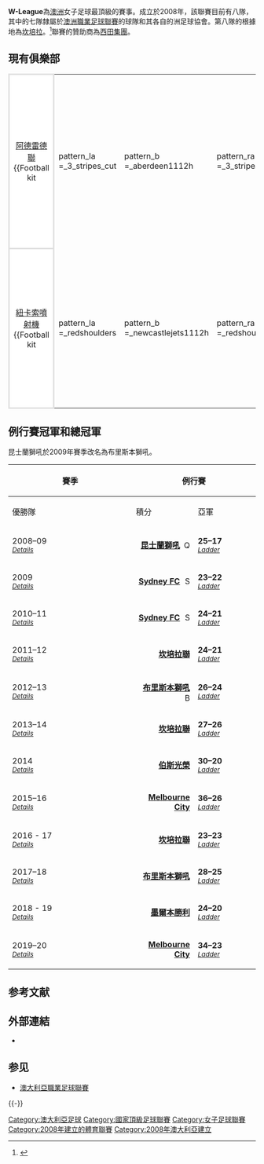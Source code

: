 {{Infobox football league
| league name = 澳洲職業女子足球聯賽
| country = {{AUS}}
| logo = 澳洲職業女子足球聯賽 logo.jpg
| pixels = 150px
| caption = 
| founded = 2008年10月25日
| first = 
| confed = [[AFC|AFC]]
| teams = 8
| domestic cup = 
| international cup = 
| level = 1
| season = 2009
| champions = [[Sydney_FC|Sydney FC]]
| season          = [[2019–20年澳洲女子足球聯賽|2019-20]]
| premiers        =
| cups            =
| most_champs     = [[布里斯本獅吼女子足球俱樂部|布里斯本獅吼]]<br>[[雪梨女子足球俱樂部|雪梨]]<br>(2次)
| tv              = [[ABC1|ABC1]]
| website         = [http://www.w-league.com.au/ w-league.com.au]
| current         = [[2019–20年澳洲女子足球聯賽|2019–20年澳洲女子足球聯賽]]
}}

'''W-League'''為[[澳洲|澳洲]]女子足球最頂級的賽事。成立於2008年，該聯賽目前有八隊，其中的七隊隸屬於[[澳洲職業足球聯賽|澳洲職業足球聯賽]]的球隊和其各自的洲足球協會。第八隊的根據地為[[坎培拉|坎培拉]]。<ref>{{cite web|url=http://www.footballaustralia.com.au/InsideFFA/default.aspx?s=insideffa_newsfeatures_newsitem&id=22966|title=Women in a league of their own|date=28 July 2008|publisher=[[Football_Federation_Australia|Football Federation Australia]]|accessdate=2014-03-25|archive-date=2013-12-03|archive-url=https://web.archive.org/web/20131203151814/http://www.footballaustralia.com.au/InsideFFA/default.aspx?s=insideffa_newsfeatures_newsitem&id=22966|dead-url=no}}</ref>聯賽的贊助商為[[西田集團|西田集團]]。

== 現有俱樂部 ==
{{location map+ |Australia |width=400 |caption=2013–14年俱樂部根據地 |places=
{{location map~ |Australia |lat=-31.95 |long=115.87 |label=[[伯斯光榮足球俱樂部|伯斯]]}}
{{location map~ |Australia |lat=-34.91 |long=138.57 |label=[[阿德雷德聯足球俱樂部|阿德雷德]]|position=left}}
{{location map~ |Australia |lat=-37.82 |long=145.13 |label=[[墨爾本勝利足球俱樂部|墨爾本]]}}
{{location map~ |Australia |lat=-27.44 |long=153.02 |label=[[布里斯本獅吼足球俱樂部|布里斯本]]}}
{{location map~ |Australia |lat=-32.92 |long=151.75 |label=[[紐卡索聯噴射機足球俱樂部|紐卡索]]|position=top}}
{{location map~ |Australia |lat=-35.24 |long=149.03 |label=[[坎培拉聯足球俱樂部|坎培拉]]|position=bottom}}
{{location map~ |Australia |lat=-33.89 |long=151.23 |label=[[雪梨足球俱樂部|雪梨]]|position=right}}
{{location map~ |Australia |lat=-34.05 |long=150.83 |label=[[西雪梨流浪者足球俱樂部|西雪梨]]|position=left}}
}}
{| 
|align="center" style="border: solid #e0e0e0; background:#ffffff; width:24%;"|[[阿德雷德聯足球俱樂部|阿德雷德聯]]<br/>
{{Football kit
|pattern_la =_3_stripes_cut
|pattern_b  =_aberdeen1112h
|pattern_ra =_3_stripes_cut
|pattern_sh =_adidas_white
|pattern_so =_3_stripes_white
|leftarm    =FF0000
|body       =FF0000
|rightarm   =FF0000
|shorts     =FF0000
|socks      =FF0000
|title      = 
}}
<small>根據地: [[南澳大利亞州|南澳大利亞州]][[阿得雷德|阿得雷德]]<br/>賽季: [[2008-09年澳洲女子足球聯賽|2008-09]] — 至今<br/>主場: [[海馬許體育場|海馬許體育場]]  (16,500)<br/>總教練: {{flagicon|Australia}} [[Michael_Barnett_(coach)|Michael Barnett]]<br/>隊長: {{flagicon|Australia}} [[Christina_Papageorgiou|Christina Papageorgiou]]</small>
|align="center" style="border: solid #e0e0e0; background:#ffffff; width:24%;"|[[布里斯本獅吼足球俱樂部|布里斯本獅吼]]<br/>
{{Football kit
|pattern_la=_brisbaneroar1314ha3
|pattern_b=_brisbaneroar1314h
|pattern_ra=_brisbaneroar1314ha3
|pattern_sh=_brisbaneroar1314hand3
|pattern_so=_brisbaneroar1314h
|leftarm=FF6600 
|body=FF6600 
|rightarm=FF6600 
|shorts=000000 
|socks=FF6600 
|title      = 
}}
<small>根據地: [[昆士蘭|昆士蘭]][[布里斯本|布里斯本]]<br/>賽季: [[2008-09年澳洲女子足球聯賽|2008-09]] — 至今<br/>主場: [[Perry_Park|Perry Park]], [[Queensland_Sport_and_Athletics_Centre|Queensland Sport and Athletics Centre]] & [[A.J._Kelly_Park|A.J. Kelly Park]] (24,000)<br/>總教練: {{flagicon|Australia}} [[Jeff_Hopkins|Jeff Hopkins]]<br/>隊長: {{flagicon|Australia}} [[Clare_Polkinghorne|Clare Polkinghorne]]</small>
|align="center" style="border: solid #e0e0e0; background:#ffffff; width:24%;"|[[坎培拉聯足球俱樂部|坎培拉聯]]<br/>
{{Football kit
|pattern_la = _cu
|pattern_b  = _cu
|pattern_ra = _cu
|pattern_sh = _cu
|pattern_so =
|leftarm    = 248178
|body       = 248178
|rightarm   = 248178
|shorts     = 248178
|socks      = FFFFFF
|title      =
}}
<small>根據地: [[澳洲首都領地|澳洲首都領地]][[坎培拉|坎培拉]]<br/>賽季: [[2008-09年澳洲女子足球聯賽|2008-09]] — 至今<br/>主場: [[Belconnen_Soccer_Centre|Belconnen Soccer Centre]] (2,000)<br/>總教練: {{flagicon|Australia}} [[Ray_Junna|Ray Junna]]<br/>隊長: {{flagicon|AUS}} [[Ellie_Brush|Ellie Brush]] / {{flagicon|AUS}} [[Lydia_Williams|Lydia Williams]]</small>
|align="center" style="border: solid #e0e0e0; background:#ffffff; width:24%;"|[[墨爾本勝利足球俱樂部|墨爾本勝利]]<br/>
{{Football kit
| pattern_la = _adidasaltwhite
| pattern_b  = _VICTORY_1112h
| pattern_ra = _adidasaltwhite
| pattern_sh = _adidasonwhite2011
| pattern_so = _3_stripes_white
| leftarm    = 000030
| body       = FFFFFF
| rightarm   = 000030
| shorts     = 000030
| socks      = 000030
|title      = 
}}
<small>根據地: [[維多利亞省|維多利亞省]][[墨爾本|墨爾本]]<br/>賽季: [[2008-09年澳洲女子足球聯賽|2008-09]] — 至今<br/>主場: various<br/>總教練: {{flagicon|Australia}} [[Vicki_Linton|Vicki Linton]]<br/>隊長: {{flagicon|Australia}} [[Tal_Karp|Tal Karp]] / {{flagicon|Australia}} [[Melissa_Barbieri|Melissa Barbieri]]</small>
|-
|align="center" style="border: solid #e0e0e0; background:#ffffff; width:24%"|[[紐卡索聯噴射機足球俱樂部|紐卡索噴射機]]<br/>
{{Football kit
|pattern_la =_redshoulders
|pattern_b  =_newcastlejets1112h
|pattern_ra =_redshoulders
|pattern_sh = 
|pattern_so =_band_red
|leftarm    = 0000FF
|body       = FF0000
|rightarm   = 0000FF
|shorts     = 0000FF
|socks      = 0000FF
|title      = 
}}
<small>根據地: [[紐卡索|紐卡索]]<br/>賽季: [[2008-09年澳洲女子足球聯賽|2008-09]] — 至今<br/>主場: [[Wanderers_Oval|Wanderers Oval]] (2,000) & [[紐卡索國際體育中心|紐卡索國際體育中心]] (26,164)<br/>總教練: {{flagicon|Australia}} [[Wayne_O'Sullivan|Wayne O'Sullivan]]<br/>隊長: {{flagicon|Australia}} [[Hayley_Crawford|Hayley Crawford]]</small>
|align="center" style="border: solid #e0e0e0; background:#ffffff; width:24%"|[[伯斯光榮足球俱樂部|伯斯光榮]]<br/>
{{Football kit
|pattern_la =_perthglory1314h
|pattern_b  =_perthglory1314h
|pattern_ra =_perthglory1314h
|pattern_sh =
|pattern_so =_perthglory1314h
|leftarm    = 5A0192
|body       = 5A0192
|rightarm   = 5A0192
|shorts     = 5A0192
|socks      = 5A0192
|title      = 
}}
<small>根據地: [[西澳大利亞州|西澳大利亞州]][[伯斯|伯斯]]<br/>賽季: [[2008-09年澳洲女子足球聯賽|2008-09]] — 至今<br/>主場: [[Clipsal_Stadium|Clipsal Stadium]] (2,000)<br/>總教練: {{flagicon|Australia}} [[Jamie_Harnwell|Jamie Harnwell]]<br/>隊長: {{flagicon|Australia}} [[Collette_McCallum|Collette McCallum]]</small>
|align="center" style="border: solid #e0e0e0; background:#ffffff; width:24%"|[[雪梨足球俱樂部|雪梨]]<br/>
{{Football kit
|pattern_la =_FCSYDNEY_1112h
|pattern_b  =_FCSYDNEY_1112h
|pattern_ra =_FCSYDNEY_1112h
|pattern_sh =_FCSYDNEY_1112h
|pattern_so =_3_stripes_black
|leftarm    = CCCCFF
|body       = 99CCFF
|rightarm   = CCCCFF
|shorts     = 0000BB
|socks      = 6698FF
|title      = 
}}
<small>根據地: [[新南威爾斯州|新南威爾斯州]][[悉尼|雪梨]]<br/>賽季: [[2008-09年澳洲女子足球聯賽|2008-09]] — 至今<br/>主場: [[雪梨足球場|雪梨足球場]] (45,500)<br/>總教練: {{flagicon|Australia}} [[Alen_Stajcic|Alen Stajcic]]<br/>隊長: {{flagicon|Australia}} [[Heather_Garriock|Heather Garriock]]</small>
|align="center" style="border: solid #e0e0e0; background:#ffffff; width:24%;"|[[西雪梨流浪者足球俱樂部|西雪梨流浪者]]<br/>
{{Football kit
|pattern_la =_wsw1213h
|pattern_b  =_wsw1213h
|pattern_ra =_wsw1213h
|pattern_sh = 
|pattern_so = 
|leftarm    = 000000
|body       = 000000
|rightarm   = 000000
|shorts     = FFFFFF
|socks      = 000000 
|title      = 
}}
<small>根據地: [[新南威爾斯州|新南威爾斯州]][[悉尼|雪梨]]<br/>賽季: [[2012–13年澳洲女子足球聯賽|2012–13]] — 至今<br/>主場: [[Campbelltown_Stadium|Campbelltown Stadium]] (20,000)<br/>總教練: {{flagicon|Australia}} [[Stephen_Roche|Stephen Roche]] <br/>隊長: {{flagicon|AUS}} [[Servet_Uzunlar|Servet Uzunlar]]</small>
|}

==例行賽冠軍和總冠軍==
昆士蘭獅吼於2009年賽季改名為布里斯本獅吼。
{| class="wikitable" style="text-align: center; font-size:95%;"
|-
!rowspan=2 width=5%|賽季
!colspan=3|例行賽
!colspan=3|總決賽
|-
!width=15%|優勝隊
!width=10%|積分
!width=15%|亞軍
!width=15%|總冠軍
!width=10%|比數
!width=15%|亞軍
|- bgcolor=#fff0ff
| 2008–09<br /><small>''[[2008-09_W-League|Details]]''</small>
| align="right"|'''[[布里斯本獅吼足球俱樂部|昆士蘭獅吼]]''' [[File:QueenslandRoarColours.png|16px]]
| '''25–17'''<br /><small>''[[2008–09_W-League#League_table|Ladder]]''</small>
| align="left"|[[File:NewcastleJetsColours.png|16px]] [[紐卡索聯噴射機足球俱樂部|紐卡索噴射機]]
| align="right"|'''[[布里斯本獅吼足球俱樂部|昆士蘭獅吼]]''' [[File:QueenslandRoarColours.png|16px]]
| '''2–0'''<br /><small>''[[2008–09_W-League_Grand_Final|Grand Final]]''</small>
| align="left"|<!-- 檔案不存在 [[File:Canberra_United_FC.jpg|16px]] ，可從英文維基百科取得 -->[[坎培拉聯足球俱樂部|坎培拉聯]]
|- bgcolor=#FFD4E4
| 2009<br /><small>''[[2009_W-League_(Australia)|Details]]''</small>
| align="right"|'''[[Sydney_FC_W-League|Sydney FC]]''' [[File:SYDicon.png|16px]]
| '''23–22'''<br /><small>''[[2009_W-League_(Australia)#League_table|Ladder]]''</small>
| align="left"|[[File:CentralCoastColours.png|16px]] [[中岸水手足球俱樂部|中岸水手]]
| align="right"|'''[[Sydney_FC_W-League|Sydney FC]]''' [[File:SYDicon.png|16px]]
| '''3–2'''<br /><small>''[[2009_W-League_Grand_Final|Grand Final]]''</small>
| align="left"|[[File:BrisbaneRoarColours.png|16px]] [[布里斯本獅吼足球俱樂部|布里斯本獅吼]]
|- bgcolor=#fff0ff
| 2010–11<br /><small>''[[2010–11_W-League|Details]]''</small>
| align="right"|'''[[Sydney_FC_W-League|Sydney FC]]''' [[File:SYDicon.png|16px]]
| '''24–21'''<br /><small>''[[2010_W-League_(Australia)#League_table|Ladder]]''</small>
| align="left"|[[File:BrisbaneRoarColours.png|16px]] [[布里斯本獅吼足球俱樂部|布里斯本獅吼]]
| align="right"|'''[[布里斯本獅吼足球俱樂部|布里斯本獅吼]]''' [[File:BrisbaneRoarColours.png|16px]]
| '''2–1'''<br /><small>''[[2011_W-League_Grand_Final|Grand Final]]''</small>
| align="left"|[[File:SYDicon.png|16px]] [[Sydney_FC_W-League|Sydney FC]]
|- bgcolor=#FFD4E4
| 2011–12<br /><small>''[[2011–12_W-League|Details]]''</small>
| align="right"|'''[[坎培拉聯足球俱樂部|坎培拉聯]]''' <!-- 檔案不存在 [[File:Canberra_United_FC.jpg|16px]] ，可從英文維基百科取得 -->
| '''24–21'''<br /><small>''[[2011–12_W-League#League_table|Ladder]]''</small>
| align="left"|[[File:BrisbaneRoarColours.png|16px]] [[布里斯本獅吼足球俱樂部|布里斯本獅吼]]
| align="right"|'''[[坎培拉聯足球俱樂部|坎培拉聯]]''' <!-- 檔案不存在 [[File:Canberra_United_FC.jpg|16px]] ，可從英文維基百科取得 -->
| '''3–2'''<br /><small>''[[2012_W-League_Grand_Final|Grand Final]]''</small>
| align="left"|[[File:BrisbaneRoarColours.png|16px]] [[布里斯本獅吼足球俱樂部|布里斯本獅吼]]
|- bgcolor=#fff0ff
| 2012–13<br /><small>''[[2012–13_W-League|Details]]''</small>
| align="right"|'''[[布里斯本獅吼足球俱樂部|布里斯本獅吼]]''' [[File:BrisbaneRoarColours.png|16px]]
| '''26–24'''<br /><small>''[[Template:W-League_2012-13_Position_Ladder|Ladder]]''</small>
| align="left"|[[File:PerthGloryColours.png|16px]] [[Perth_Glory_FC_W-League|Perth Glory]]
| align="right"|'''[[Sydney_FC_W-League|Sydney FC]]''' [[File:SYDicon.png|16px]]
| '''3–1'''<br /><small>''[[2013_W-League_Grand_Final|Grand Final]]''</small>
| align="left"|[[File:MelbourneVictoryColours.png|16px]] [[Melbourne_Victory_FC_W-League|Melbourne Victory]]
|- bgcolor=#FFD4E4
| 2013–14<br /><small>''[[2013–14_W-League|Details]]''</small>
| align="right"|'''[[坎培拉聯足球俱樂部|坎培拉聯]]''' <!-- 檔案不存在 [[File:Canberra_United_FC.jpg|16px]] ，可從英文維基百科取得 -->
| '''27–26'''<br /><small>''[[Template:W-League_2013–14_Position_Ladder|Ladder]]''</small>
| align="left"|[[File:SYDicon.png|16px]] [[Sydney_FC_W-League|Sydney FC]]
| align="right"|'''[[Melbourne_Victory_FC_W-League|Melbourne Victory]]''' [[File:MelbourneVictoryColours.png|16px]]
| '''2–0'''<br /><small>''[[2014_W-League_Grand_Final|Grand Final]]''</small>
| align="left"|[[File:BrisbaneRoarColours.png|16px]] [[布里斯本獅吼足球俱樂部|布里斯本獅吼]]
|- bgcolor=#fff0ff
| 2014<br /><small>''[[2014_W-League|Details]]''</small>
| align="right"|'''[[伯斯光榮足球俱樂部|伯斯光榮]]''' 
| '''30–20'''<br /><small>''[[Template:W-League_2014_Position_Ladder|Ladder]]''</small>
| align="left"| [[墨爾本勝利足球俱樂部|墨爾本勝利]]
| align="right"|'''[[坎培拉聯隊足球俱樂部|坎培拉聯]]''' 
| '''3–1'''<br /><small>''[[2014_W-League_Grand_Final|Grand Final]]''</small>
| align="left"| [[伯斯光榮足球俱樂部|伯斯光榮]]
|- bgcolor=#FFD4E4
| 2015–16<br /><small>''[[2015–16_W-League|Details]]''</small>
| align="right"|'''[[Melbourne_City_FC_W-League|Melbourne City]]''' 
| '''36–26'''<br /><small>''[[Template:W-League_2015–16_Position_Ladder|Ladder]]''</small>
| align="left"|[[坎培拉聯隊足球俱樂部|坎培拉聯]]
| align="right"|'''[[Melbourne_City_FC_W-League|Melbourne City]]''' 
| '''4–1'''<br /><small>''[[2015-16_W-League_Grand_Final|Grand Final]]''</small>
| align="left"|[[Sydney_FC_W-League|Sydney FC]]
|- bgcolor=#fff0ff
| 2016 - 17<br /><small>''[[2016_-_17_W-League|Details]]''</small>
| align="right"|'''[[坎培拉聯隊足球俱樂部|坎培拉聯]]''' 
| '''23–23'''<br /><small>''[[Template:W-League_2016_-_17_Position_Ladder|Ladder]]''</small>
| align="left"| [[伯斯光榮足球俱樂部|伯斯光榮]]
| align="right"|'''[[Melbourne_City_FC_W-League|Melbourne City]]''' 
| '''2–0'''<br /><small>''[[2016_-_17_W-League_Grand_Final|Grand Final]]''</small>
| align="left"| [[伯斯光榮足球俱樂部|伯斯光榮]]
|- bgcolor=#FFD4E4
| 2017–18<br /><small>''[[2017–18_W-League|Details]]''</small>
| align="right"|'''[[布里斯本獅吼足球俱樂部|布里斯本獅吼]]''' 
| '''28–25'''<br /><small>''[[Template:W-League_2017–18_Position_Ladder|Ladder]]''</small>
| align="left"|[[Sydney_FC_W-League|Sydney FC]]
| align="right"|'''[[Melbourne_City_FC_W-League|Melbourne City]]''' 
| '''2–0'''<br /><small>''[[2015-16_W-League_Grand_Final|Grand Final]]''</small>
| align="left"|[[Sydney_FC_W-League|Sydney FC]]
|- bgcolor=#fff0ff
| 2018 - 19<br /><small>''[[2018_-_19_W-League|Details]]''</small>
| align="right"|'''[[墨爾本勝利足球俱樂部|墨爾本勝利]]''' 
| '''24–20'''<br /><small>''[[Template:W-League_2018_-_19_Position_Ladder|Ladder]]''</small>
| align="left"| [[布里斯本獅吼足球俱樂部|布里斯本獅吼]]
| align="right"|'''[[Sydney_FC_W-League|Sydney FC]]''' 
| '''4–2'''<br /><small>''[[2018_-_19_W-League_Grand_Final|Grand Final]]''</small>
| align="left"| [[伯斯光榮足球俱樂部|伯斯光榮]]
|- bgcolor=#FFD4E4
| 2019–20<br /><small>''[[2019–20_W-League|Details]]''</small>
| align="right"|'''[[Melbourne_City_FC_W-League|Melbourne City]]''' 
| '''34–23'''<br /><small>''[[Template:W-League_2019–20_Position_Ladder|Ladder]]''</small>
| align="left"|[[墨爾本勝利足球俱樂部|墨爾本勝利]]
| align="right"| '''[[Melbourne_City_FC_W-League|Melbourne City]]'''
| '''1–0'''<br /><small>''[[2019-20_W-League_Grand_Final|Grand Final]]''</small>
| align="left"|[[Sydney_FC_W-League|Sydney FC]]
|}

== 参考文献 ==
{{Reflist|30em}}

== 外部連結 ==
* {{Official website|http://www.w-league.com.au/}}

== 参见 ==
{{Portal box|足球|澳大利亚}}
* [[澳大利亞職業足球聯賽|澳大利亞職業足球聯賽]]

{{-}}
{{澳洲女子足球聯賽 |state=expanded}}
{{澳洲足球}}
{{亞洲足聯女子頂級聯賽}}
{{澳洲體育聯賽}}

[[Category:澳大利亞足球|Category:澳大利亞足球]]
[[Category:國家頂級足球聯賽|Category:國家頂級足球聯賽]]
[[Category:女子足球聯賽|Category:女子足球聯賽]]
[[Category:2008年建立的體育聯賽|Category:2008年建立的體育聯賽]]
[[Category:2008年澳大利亞建立|Category:2008年澳大利亞建立]]